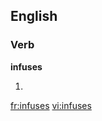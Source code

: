 
==English==

===Verb===
'''infuses'''

# {{third-person singular of|[[infuse]]}}

[[fr:infuses]]
[[vi:infuses]]